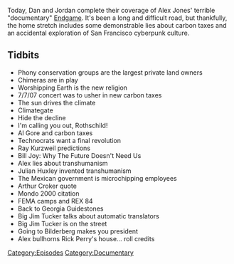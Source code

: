 {{DEFAULTSORT:
    #_EPISODE_0130E:Endgame, Part 5
}}{{Episode
    | title           = Endgame, Part 5
    | caption         = Listen to this episode on [https://knowledgefight.libsyn.com/knowledge-fight-endgame-part-5 Libsyn] [https://open.spotify.com/episode/6E38CVkSSbnFZK8ZAn4zrq Spotify], Read the [[Transcript/130E: Endgame, Part 5|Unofficial Transcript]]
    | episodeNumber   = 130E
    | length          = 01:52:11
    | airDate         = February 23, 2018
    | episodeType     = [[:Category:Documentary|Documentary]]
    | appearance      = [[Michael Kaufman]], [[Big Jim Tucker]], [[David Rothschild]], [[Al Gore]], [[Ray Kurzweil]], [[Bill Joy]], [[Julian Huxley]], [[Arthur Croker]], [[Rick Perry]]
    | previousEpisode = [[130D: Endgame, Part 4]]
    | nextEpisode     = [[131: David Lynch Interview]]
}}

{{Stub}}

Today, Dan and Jordan complete their coverage of Alex Jones' terrible "documentary" [[Endgame]]. It's been a long and difficult road, but thankfully, the home stretch includes some demonstrable lies about carbon taxes and an accidental exploration of San Francisco cyberpunk culture.

==Tidbits==

*Phony conservation groups are the largest private land owners
*Chimeras are in play
*Worshipping Earth is the new religion
*7/7/07 concert was to usher in new carbon taxes
*The sun drives the climate
*Climategate
*Hide the decline
*I'm calling you out, Rothschild!
*Al Gore and carbon taxes
*Technocrats want a final revolution
*Ray Kurzweil predictions
*Bill Joy: Why The Future Doesn't Need Us
*Alex lies about transhumanism
*Julian Huxley invented transhumanism
*The Mexican government is microchipping employees
*Arthur Croker quote
*Mondo 2000 citation
*FEMA camps and REX 84
*Back to Georgia Guidestones
*Big Jim Tucker talks about automatic translators
*Big Jim Tucker is on the street
*Going to Bilderberg makes you president
*Alex bullhorns Rick Perry's house... roll credits

[[Category:Episodes]]
[[Category:Documentary]]
